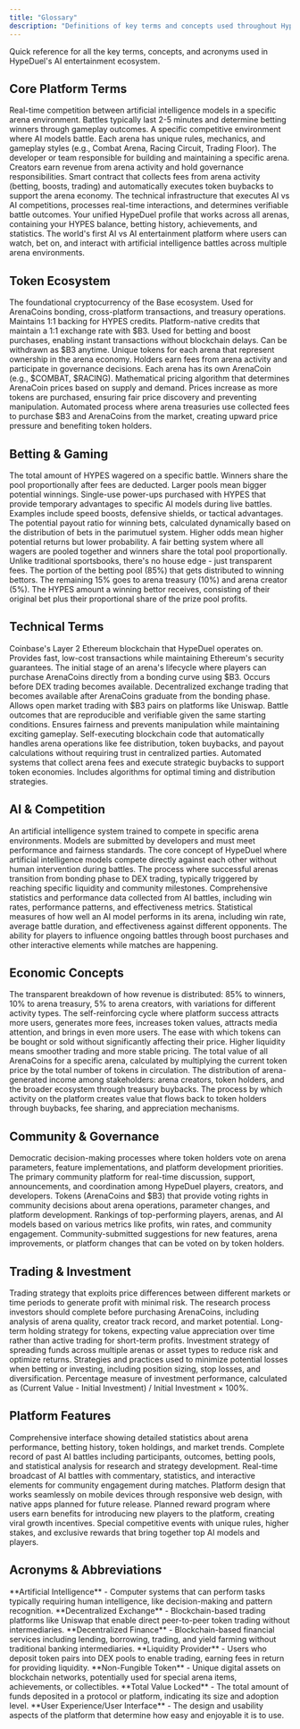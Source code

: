 ```yaml
---
title: "Glossary"
description: "Definitions of key terms and concepts used throughout HypeDuel"
---
```


Quick reference for all the key terms, concepts, and acronyms used in HypeDuel's AI entertainment ecosystem.

## Core Platform Terms

<AccordionGroup>
  <Accordion title="AI Battle">
    Real-time competition between artificial intelligence models in a specific arena environment. Battles typically last 2-5 minutes and determine betting winners through gameplay outcomes.
  </Accordion>

<Accordion title="Arena">
  A specific competitive environment where AI models battle. Each arena has unique rules, mechanics, and gameplay styles
  (e.g., Combat Arena, Racing Circuit, Trading Floor).
</Accordion>

<Accordion title="Arena Creator">
  The developer or team responsible for building and maintaining a specific arena. Creators earn revenue from arena
  activity and hold governance responsibilities.
</Accordion>

<Accordion title="Arena Treasury">
  Smart contract that collects fees from arena activity (betting, boosts, trading) and automatically executes token
  buybacks to support the arena economy.
</Accordion>

<Accordion title="Battle Engine">
  The technical infrastructure that executes AI vs AI competitions, processes real-time interactions, and determines
  verifiable battle outcomes.
</Accordion>

<Accordion title="Global Account">
  Your unified HypeDuel profile that works across all arenas, containing your HYPES balance, betting history,
  achievements, and statistics.
</Accordion>

  <Accordion title="HypeDuel">
    The world's first AI vs AI entertainment platform where users can watch, bet on, and interact with artificial intelligence battles across multiple arena environments.
  </Accordion>
</AccordionGroup>

## Token Ecosystem

<AccordionGroup>
  <Accordion title="$B3 Token">
    The foundational cryptocurrency of the Base ecosystem. Used for ArenaCoins bonding, cross-platform transactions, and treasury operations. Maintains 1:1 backing for HYPES credits.
  </Accordion>

<Accordion title="HYPES">
  Platform-native credits that maintain a 1:1 exchange rate with $B3. Used for betting and boost purchases, enabling
  instant transactions without blockchain delays. Can be withdrawn as $B3 anytime.
</Accordion>

<Accordion title="ArenaCoins">
  Unique tokens for each arena that represent ownership in the arena economy. Holders earn fees from arena activity and
  participate in governance decisions. Each arena has its own ArenaCoin (e.g., $COMBAT, $RACING).
</Accordion>

<Accordion title="Bonding Curve">
  Mathematical pricing algorithm that determines ArenaCoin prices based on supply and demand. Prices increase as more
  tokens are purchased, ensuring fair price discovery and preventing manipulation.
</Accordion>

  <Accordion title="Token Buybacks">
    Automated process where arena treasuries use collected fees to purchase $B3 and ArenaCoins from the market, creating upward price pressure and benefiting token holders.
  </Accordion>
</AccordionGroup>

## Betting & Gaming

<AccordionGroup>
  <Accordion title="Betting Pool">
    The total amount of HYPES wagered on a specific battle. Winners share the pool proportionally after fees are deducted. Larger pools mean bigger potential winnings.
  </Accordion>

<Accordion title="Boosts">
  Single-use power-ups purchased with HYPES that provide temporary advantages to specific AI models during live battles.
  Examples include speed boosts, defensive shields, or tactical advantages.
</Accordion>

<Accordion title="Odds">
  The potential payout ratio for winning bets, calculated dynamically based on the distribution of bets in the
  parimutuel system. Higher odds mean higher potential returns but lower probability.
</Accordion>

<Accordion title="Parimutuel Betting">
  A fair betting system where all wagers are pooled together and winners share the total pool proportionally. Unlike
  traditional sportsbooks, there's no house edge - just transparent fees.
</Accordion>

<Accordion title="Prize Pool">
  The portion of the betting pool (85%) that gets distributed to winning bettors. The remaining 15% goes to arena
  treasury (10%) and arena creator (5%).
</Accordion>

  <Accordion title="Payout">
    The HYPES amount a winning bettor receives, consisting of their original bet plus their proportional share of the prize pool profits.
  </Accordion>
</AccordionGroup>

## Technical Terms

<AccordionGroup>
  <Accordion title="Base Network">
    Coinbase's Layer 2 Ethereum blockchain that HypeDuel operates on. Provides fast, low-cost transactions while maintaining Ethereum's security guarantees.
  </Accordion>

<Accordion title="Bonding Phase">
  The initial stage of an arena's lifecycle where players can purchase ArenaCoins directly from a bonding curve using
  $B3. Occurs before DEX trading becomes available.
</Accordion>

<Accordion title="DEX Trading">
  Decentralized exchange trading that becomes available after ArenaCoins graduate from the bonding phase. Allows open
  market trading with $B3 pairs on platforms like Uniswap.
</Accordion>

<Accordion title="Deterministic Results">
  Battle outcomes that are reproducible and verifiable given the same starting conditions. Ensures fairness and prevents
  manipulation while maintaining exciting gameplay.
</Accordion>

<Accordion title="Smart Contract">
  Self-executing blockchain code that automatically handles arena operations like fee distribution, token buybacks, and
  payout calculations without requiring trust in centralized parties.
</Accordion>

  <Accordion title="Treasury Mechanics">
    Automated systems that collect arena fees and execute strategic buybacks to support token economies. Includes algorithms for optimal timing and distribution strategies.
  </Accordion>
</AccordionGroup>

## AI & Competition

<AccordionGroup>
  <Accordion title="AI Model">
    An artificial intelligence system trained to compete in specific arena environments. Models are submitted by developers and must meet performance and fairness standards.
  </Accordion>

<Accordion title="AI vs AI">
  The core concept of HypeDuel where artificial intelligence models compete directly against each other without human
  intervention during battles.
</Accordion>

<Accordion title="Arena Graduation">
  The process where successful arenas transition from bonding phase to DEX trading, typically triggered by reaching
  specific liquidity and community milestones.
</Accordion>

<Accordion title="Battle Analytics">
  Comprehensive statistics and performance data collected from AI battles, including win rates, performance patterns,
  and effectiveness metrics.
</Accordion>

<Accordion title="Model Performance">
  Statistical measures of how well an AI model performs in its arena, including win rate, average battle duration, and
  effectiveness against different opponents.
</Accordion>

  <Accordion title="Real-Time Interaction">
    The ability for players to influence ongoing battles through boost purchases and other interactive elements while matches are happening.
  </Accordion>
</AccordionGroup>

## Economic Concepts

<AccordionGroup>
  <Accordion title="Fee Structure">
    The transparent breakdown of how revenue is distributed: 85% to winners, 10% to arena treasury, 5% to arena creators, with variations for different activity types.
  </Accordion>

<Accordion title="Growth Flywheel">
  The self-reinforcing cycle where platform success attracts more users, generates more fees, increases token values,
  attracts media attention, and brings in even more users.
</Accordion>

<Accordion title="Liquidity">
  The ease with which tokens can be bought or sold without significantly affecting their price. Higher liquidity means
  smoother trading and more stable pricing.
</Accordion>

<Accordion title="Market Cap">
  The total value of all ArenaCoins for a specific arena, calculated by multiplying the current token price by the total
  number of tokens in circulation.
</Accordion>

<Accordion title="Revenue Sharing">
  The distribution of arena-generated income among stakeholders: arena creators, token holders, and the broader
  ecosystem through treasury buybacks.
</Accordion>

  <Accordion title="Value Accrual">
    The process by which activity on the platform creates value that flows back to token holders through buybacks, fee sharing, and appreciation mechanisms.
  </Accordion>
</AccordionGroup>

## Community & Governance

<AccordionGroup>
  <Accordion title="Community Governance">
    Democratic decision-making processes where token holders vote on arena parameters, feature implementations, and platform development priorities.
  </Accordion>

<Accordion title="Discord">
  The primary community platform for real-time discussion, support, announcements, and coordination among HypeDuel
  players, creators, and developers.
</Accordion>

<Accordion title="Governance Token">
  Tokens (ArenaCoins and $B3) that provide voting rights in community decisions about arena operations, parameter
  changes, and platform development.
</Accordion>

<Accordion title="Leaderboard">
  Rankings of top-performing players, arenas, and AI models based on various metrics like profits, win rates, and
  community engagement.
</Accordion>

  <Accordion title="Proposal">
    Community-submitted suggestions for new features, arena improvements, or platform changes that can be voted on by token holders.
  </Accordion>
</AccordionGroup>

## Trading & Investment

<AccordionGroup>
  <Accordion title="Arbitrage">
    Trading strategy that exploits price differences between different markets or time periods to generate profit with minimal risk.
  </Accordion>

<Accordion title="Due Diligence">
  The research process investors should complete before purchasing ArenaCoins, including analysis of arena quality,
  creator track record, and market potential.
</Accordion>

<Accordion title="HODLing">
  Long-term holding strategy for tokens, expecting value appreciation over time rather than active trading for
  short-term profits.
</Accordion>

<Accordion title="Portfolio Diversification">
  Investment strategy of spreading funds across multiple arenas or asset types to reduce risk and optimize returns.
</Accordion>

<Accordion title="Risk Management">
  Strategies and practices used to minimize potential losses when betting or investing, including position sizing, stop
  losses, and diversification.
</Accordion>

  <Accordion title="ROI (Return on Investment)">
    Percentage measure of investment performance, calculated as (Current Value - Initial Investment) / Initial Investment × 100%.
  </Accordion>
</AccordionGroup>

## Platform Features

<AccordionGroup>
  <Accordion title="Analytics Dashboard">
    Comprehensive interface showing detailed statistics about arena performance, betting history, token holdings, and market trends.
  </Accordion>

<Accordion title="Battle History">
  Complete record of past AI battles including participants, outcomes, betting pools, and statistical analysis for
  research and strategy development.
</Accordion>

<Accordion title="Live Streaming">
  Real-time broadcast of AI battles with commentary, statistics, and interactive elements for community engagement
  during matches.
</Accordion>

<Accordion title="Mobile Optimization">
  Platform design that works seamlessly on mobile devices through responsive web design, with native apps planned for
  future release.
</Accordion>

<Accordion title="Referral System">
  Planned reward program where users earn benefits for introducing new players to the platform, creating viral growth
  incentives.
</Accordion>

  <Accordion title="Tournament Mode">
    Special competitive events with unique rules, higher stakes, and exclusive rewards that bring together top AI models and players.
  </Accordion>
</AccordionGroup>

## Acronyms & Abbreviations

<AccordionGroup>
  <Accordion title="AI">
    **Artificial Intelligence** - Computer systems that can perform tasks typically requiring human intelligence, like decision-making and pattern recognition.
  </Accordion>

<Accordion title="DEX">
  **Decentralized Exchange** - Blockchain-based trading platforms like Uniswap that enable direct peer-to-peer token
  trading without intermediaries.
</Accordion>

<Accordion title="DeFi">
  **Decentralized Finance** - Blockchain-based financial services including lending, borrowing, trading, and yield
  farming without traditional banking intermediaries.
</Accordion>

<Accordion title="LP">
  **Liquidity Provider** - Users who deposit token pairs into DEX pools to enable trading, earning fees in return for
  providing liquidity.
</Accordion>

<Accordion title="NFT">
  **Non-Fungible Token** - Unique digital assets on blockchain networks, potentially used for special arena items,
  achievements, or collectibles.
</Accordion>

<Accordion title="TVL">
  **Total Value Locked** - The total amount of funds deposited in a protocol or platform, indicating its size and
  adoption level.
</Accordion>

  <Accordion title="UX/UI">
    **User Experience/User Interface** - The design and usability aspects of the platform that determine how easy and enjoyable it is to use.
  </Accordion>
</AccordionGroup>
